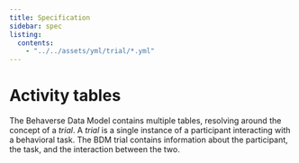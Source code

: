 ```yaml
---
title: Specification
sidebar: spec
listing: 
  contents:
    - "../../assets/yml/trial/*.yml"
---
```


# Activity tables

The Behaverse Data Model contains multiple tables, resolving around the concept of a *trial*. A *trial* is a single instance of a participant interacting with a behavioral task. The BDM trial contains information about the participant, the task, and the interaction between the two. 

